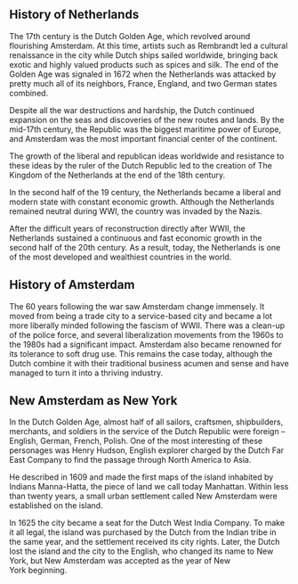 ## History of Netherlands
The 17th century is the Dutch Golden Age, which revolved around flourishing Amsterdam. At this time, artists such as Rembrandt led a cultural renaissance in the city while Dutch ships sailed worldwide, bringing back exotic and highly valued products such as spices and silk. The end of the Golden Age was signaled in 1672 when the Netherlands was attacked by pretty much all of its neighbors, France, England, and two German states combined.

Despite all the war destructions and hardship, the Dutch continued expansion on the seas and discoveries of the new routes and lands. By the mid-17th century, the Republic was the biggest maritime power of Europe, and Amsterdam was the most important financial center of the continent.

The growth of the liberal and republican ideas worldwide and resistance to these ideas by the ruler of the Dutch Republic led to the creation of The Kingdom of the Netherlands at the end of the 18th century.  

In the second half of the 19 century, the Netherlands became a liberal and modern state with constant economic growth. Although the Netherlands remained neutral during WWI, the country was invaded by the Nazis. 

After the difficult years of reconstruction directly after WWII, the Netherlands sustained a continuous and fast economic growth in the second half of the 20th century. As a result, today, the Netherlands is one of the most developed and wealthiest countries in the world. 

## History of Amsterdam 
The 60 years following the war saw Amsterdam change immensely. It moved from being a trade city to a service-based city and became a lot more liberally minded following the fascism of WWII. There was a clean-up of the police force, and several liberalization movements from the 1960s to the 1980s had a significant impact. Amsterdam also became renowned for its tolerance to soft drug use. This remains the case today, although the Dutch combine it with their traditional business acumen and sense and have managed to turn it into a thriving industry.

## New Amsterdam as New York
In the Dutch Golden Age, almost half of all sailors, craftsmen, shipbuilders, merchants, and soldiers in the service of the Dutch Republic were foreign – English, German, French, Polish. One of the most interesting of these personages was Henry Hudson, English explorer charged by the Dutch Far East Company to find the passage through North America to Asia. 

He described in 1609 and made the first maps of the island inhabited by Indians Manna-Hatta, the piece of land we call today Manhattan. Within less than twenty years, a small urban settlement called New Amsterdam were established on the island. 

In 1625 the city became a seat for the Dutch West India Company. To make it all legal, the island was purchased by the Dutch from the Indian tribe in the same year, and the settlement received its city rights. Later, the Dutch lost the island and the city to the English, who changed its name to New York, but New Amsterdam was accepted as the year of New York beginning.
